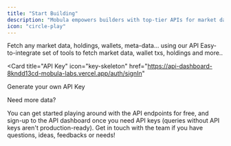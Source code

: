 ```yaml
---
title: "Start Building"
description: "Mobula empowers builders with top-tier APIs for market data, wallet data & DeFi quotes. Industry leading coverage & granularity, SQL queries and high flexibility."
icon: "circle-play"
---
```


<CardGroup>

<Card title="API Endpoints" icon="webhook" href="/api-reference/introduction">
  Fetch any market data, holdings, wallets, meta-data... using our API
</Card>

<Card title="SDK" icon="square-code" href="/sdk/introduction">
  Easy-to-integrate set of tools to fetch market data, wallet txs, holdings and
  more..
</Card>

<Card
  title="API Key"
  icon="key-skeleton"
  href="https://api-dashboard-8kndd13cd-mobula-labs.vercel.app/auth/signIn"
>
  Generate your own API Key
</Card>

<Card title="Pricing" icon="gas-pump" href="/api-reference/upgrade">
  Need more data?
</Card>

</CardGroup>

You can get started playing around with the API endpoints for free, and sign-up to the API dashboard once you need API keys (queries without API keys aren't production-ready). Get in touch with the team if you have questions, ideas, feedbacks or needs!
